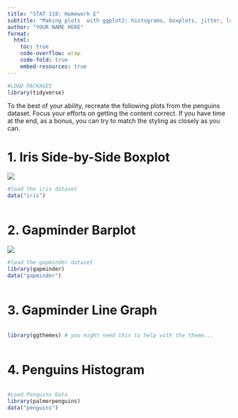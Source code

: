 ```yaml
---
title: "STAT 118: Homework E"
subtitle: "Making plots  with ggplot2: histograms, boxplots, jitter, labels"
author: "YOUR NAME HERE"
format:
  html: 
    toc: true
    code-overflow: wrap
    code-fold: true
    embed-resources: true
---
```


```r
#LOAD PACKAGES 
library(tidyverse)
```

To the best of your ability, recreate the following plots from the penguins dataset. Focus your efforts on getting the content correct. If you have time at the end, as a bonus, you can try to match the styling as closely as you can.


# 1. Iris Side-by-Side Boxplot

![](https://github.com/emalcolmwhite/emalcolmwhite.github.io/blob/main/courses/stat0118/images/iris_boxplot.jpg?raw=true)

```r
#load the iris dataset
data("iris")
```

```r

```

# 2. Gapminder Barplot

![](https://github.com/emalcolmwhite/emalcolmwhite.github.io/blob/main/courses/stat0118/images/gapminder_country_barplot.png?raw=true)

```r
#load the gapminder dataset
library(gapminder)
data("gapminder")
```


```r

```

# 3. Gapminder Line Graph

![]()

```r
library(ggthemes) # you might need this to help with the theme... 
```


```r

```

# 4. Penguins Histogram

![]()

```r
#Load Penguins Data
library(palmerpenguins)
data("penguins")
```

```r

```
